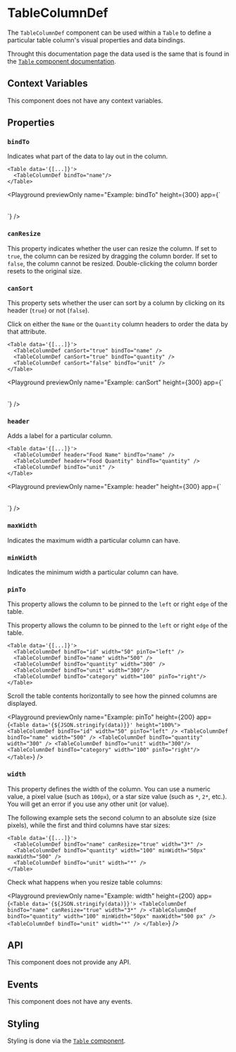 
# TableColumnDef

The `TableColumnDef` component can be used within a `Table` to define a particular table column's visual properties and data bindings.

Throught this documentation page the data used is the same that is found in the [`Table` component documentation](./Table.mdx#properties).

## Context Variables

This component does not have any context variables.

## Properties

### `bindTo`

Indicates what part of the data to lay out in the column.

```ueml copy {3}
<Table data='{[...]}'>
  <TableColumnDef bindTo="name"/>
</Table>
```

<Playground
  previewOnly
  name="Example: bindTo"
  height={300}
  app={`<Table data='{${JSON.stringify(data)}}'>
  <TableColumnDef bindTo="name" />
</Table>`}
/>

### `canResize`

This property indicates whether the user can resize the column. If set to `true`, the column can be resized by dragging the column border. If set to `false`, the column cannot be resized. Double-clicking the column border resets to the original size.

### `canSort`

This property sets whether the user can sort by a column by clicking on its header (`true`) or not (`false`).

Click on either the `Name` or the `Quantity` column headers to order the data by that attribute.

```ueml copy /canSort/
<Table data='{[...]}'>
  <TableColumnDef canSort="true" bindTo="name" />
  <TableColumnDef canSort="true" bindTo="quantity" />
  <TableColumnDef canSort="false" bindTo="unit" />
</Table>
```

<Playground
  previewOnly
  name="Example: canSort"
  height={300}
  app={`<Table data='{${JSON.stringify(data)}}'>
    <TableColumnDef canSort="true" bindTo="name" />
    <TableColumnDef canSort="true" bindTo="quantity" />
    <TableColumnDef canSort="false" bindTo="unit" />
</Table>`}
/>

### `header`

Adds a label for a particular column.

```ueml copy {3-4}
<Table data='{[...]}'>
  <TableColumnDef header="Food Name" bindTo="name" />
  <TableColumnDef header="Food Quantity" bindTo="quantity" />
  <TableColumnDef bindTo="unit" />
</Table>
```

<Playground
  previewOnly
  name="Example: header"
  height={300}
  app={`<Table data='{${JSON.stringify(data)}}'>
    <TableColumnDef header="Food Name" bindTo="name" />
    <TableColumnDef header="Food Quantity" bindTo="quantity" />
    <TableColumnDef bindTo="unit" />
</Table>`}
/>

### `maxWidth`

Indicates the maximum width a particular column can have.

### `minWidth`

Indicates the minimum width a particular column can have.

### `pinTo`

This property allows the column to be pinned to the `left` or right `edge` of the table.

This property allows the column to be pinned to the `left` or right `edge` of the table.

```ueml copy {2,6} /pinTo="left"/ /pinTo="right"/
<Table data='{[...]}'>
  <TableColumnDef bindTo="id" width="50" pinTo="left" />
  <TableColumnDef bindTo="name" width="500" />
  <TableColumnDef bindTo="quantity" width="300" />
  <TableColumnDef bindTo="unit" width="300"/>
  <TableColumnDef bindTo="category" width="100" pinTo="right"/>
</Table>
```
Scroll the table contents horizontally to see how the pinned columns are displayed.

<Playground
  previewOnly
  name="Example: pinTo"
  height={200}
  app={`
    <Table data='{${JSON.stringify(data)}}' height="100%">
      <TableColumnDef bindTo="id" width="50" pinTo="left" />
      <TableColumnDef bindTo="name" width="500" />
      <TableColumnDef bindTo="quantity" width="300" />
      <TableColumnDef bindTo="unit" width="300"/>
      <TableColumnDef bindTo="category" width="100" pinTo="right"/>
    </Table>
  `}
/>

### `width`

This property defines the width of the column. You can use a numeric value, a pixel value (such as `100px`), or a star size value (such as `*`, `2*`, etc.). You will get an error if you use any other unit (or value).

The following example sets the second column to an absolute size (size pixels), while the first and third columns have star sizes:

```ueml copy {3}
<Table data='{[...]}'>
  <TableColumnDef bindTo="name" canResize="true" width="3*" />
  <TableColumnDef bindTo="quantity" width="100" minWidth="50px" maxWidth="500" />
  <TableColumnDef bindTo="unit" width="*" />
</Table>
```

Check what happens when you resize table columns:

<Playground
  previewOnly
  name="Example: width"
  height={200}
  app={`
    <Table data='{${JSON.stringify(data)}}'>
      <TableColumnDef bindTo="name" canResize="true" width="3*" />
      <TableColumnDef bindTo="quantity" width="100" minWidth="50px" maxWidth="500 px" />
      <TableColumnDef bindTo="unit" width="*" />
    </Table>
  `}
/>

## API

This component does not provide any API.

## Events

This component does not have any events.

## Styling

Styling is done via the [`Table` component](./Table.mdx).
